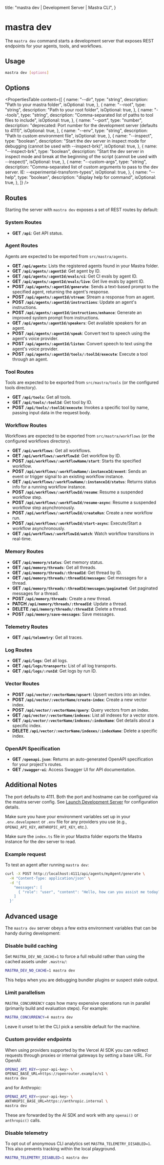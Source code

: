   title: "mastra dev | Development Server | Mastra CLI",
}

# mastra dev

The `mastra dev` command starts a development server that exposes REST endpoints for your agents, tools, and workflows.

## Usage

```bash
mastra dev [options]
```

## Options

<PropertiesTable
  content={[
    {
      name: "--dir",
      type: "string",
      description: "Path to your mastra folder",
      isOptional: true,
    },
    {
      name: "--root",
      type: "string",
      description: "Path to your root folder",
      isOptional: true,
    },
    {
      name: "--tools",
      type: "string",
      description: "Comma-separated list of paths to tool files to include",
      isOptional: true,
    },
    {
      name: "--port",
      type: "number",
      description:
        "deprecated: Port number for the development server (defaults to 4111)",
      isOptional: true,
    },
    {
      name: "--env",
      type: "string",
      description: "Path to custom environment file",
      isOptional: true,
    },
    {
      name: "--inspect",
      type: "boolean",
      description: "Start the dev server in inspect mode for debugging (cannot be used with --inspect-brk)",
      isOptional: true,
    },
    {
      name: "--inspect-brk",
      type: "boolean",
      description: "Start the dev server in inspect mode and break at the beginning of the script (cannot be used with --inspect)",
      isOptional: true,
    },
    {
      name: "--custom-args",
      type: "string",
      description: "Comma-separated list of custom arguments to pass to the dev server. IE: --experimental-transform-types",
      isOptional: true,
    },
    {
      name: "--help",
      type: "boolean",
      description: "display help for command",
      isOptional: true,
    },
  ]}
/>

## Routes

Starting the server with `mastra dev` exposes a set of REST routes by default:

### System Routes

- **GET `/api`**: Get API status.

### Agent Routes

Agents are expected to be exported from `src/mastra/agents`.

- **GET `/api/agents`**: Lists the registered agents found in your Mastra folder.
- **GET `/api/agents/:agentId`**: Get agent by ID.
- **GET `/api/agents/:agentId/evals/ci`**: Get CI evals by agent ID.
- **GET `/api/agents/:agentId/evals/live`**: Get live evals by agent ID.
- **POST `/api/agents/:agentId/generate`**: Sends a text-based prompt to the specified agent, returning the agent's response.
- **POST `/api/agents/:agentId/stream`**: Stream a response from an agent.
- **POST `/api/agents/:agentId/instructions`**: Update an agent's instructions.
- **POST `/api/agents/:agentId/instructions/enhance`**: Generate an improved system prompt from instructions.
- **GET `/api/agents/:agentId/speakers`**: Get available speakers for an agent.
- **POST `/api/agents/:agentId/speak`**: Convert text to speech using the agent's voice provider.
- **POST `/api/agents/:agentId/listen`**: Convert speech to text using the agent's voice provider.
- **POST `/api/agents/:agentId/tools/:toolId/execute`**: Execute a tool through an agent.

### Tool Routes

Tools are expected to be exported from `src/mastra/tools` (or the configured tools directory).

- **GET `/api/tools`**: Get all tools.
- **GET `/api/tools/:toolId`**: Get tool by ID.
- **POST `/api/tools/:toolId/execute`**: Invokes a specific tool by name, passing input data in the request body.

### Workflow Routes

Workflows are expected to be exported from `src/mastra/workflows` (or the configured workflows directory).

- **GET `/api/workflows`**: Get all workflows.
- **GET `/api/workflows/:workflowId`**: Get workflow by ID.
- **POST `/api/workflows/:workflowName/start`**: Starts the specified workflow.
- **POST `/api/workflows/:workflowName/:instanceId/event`**: Sends an event or trigger signal to an existing workflow instance.
- **GET `/api/workflows/:workflowName/:instanceId/status`**: Returns status info for a running workflow instance.
- **POST `/api/workflows/:workflowId/resume`**: Resume a suspended workflow step.
- **POST `/api/workflows/:workflowId/resume-async`**: Resume a suspended workflow step asynchronously.
- **POST `/api/workflows/:workflowId/createRun`**: Create a new workflow run.
- **POST `/api/workflows/:workflowId/start-async`**: Execute/Start a workflow asynchronously.
- **GET `/api/workflows/:workflowId/watch`**: Watch workflow transitions in real-time.

### Memory Routes

- **GET `/api/memory/status`**: Get memory status.
- **GET `/api/memory/threads`**: Get all threads.
- **GET `/api/memory/threads/:threadId`**: Get thread by ID.
- **GET `/api/memory/threads/:threadId/messages`**: Get messages for a thread.
- **GET `/api/memory/threads/:threadId/messages/paginated`**: Get paginated messages for a thread.
- **POST `/api/memory/threads`**: Create a new thread.
- **PATCH `/api/memory/threads/:threadId`**: Update a thread.
- **DELETE `/api/memory/threads/:threadId`**: Delete a thread.
- **POST `/api/memory/save-messages`**: Save messages.

### Telemetry Routes

- **GET `/api/telemetry`**: Get all traces.

### Log Routes

- **GET `/api/logs`**: Get all logs.
- **GET `/api/logs/transports`**: List of all log transports.
- **GET `/api/logs/:runId`**: Get logs by run ID.

### Vector Routes

- **POST `/api/vector/:vectorName/upsert`**: Upsert vectors into an index.
- **POST `/api/vector/:vectorName/create-index`**: Create a new vector index.
- **POST `/api/vector/:vectorName/query`**: Query vectors from an index.
- **GET `/api/vector/:vectorName/indexes`**: List all indexes for a vector store.
- **GET `/api/vector/:vectorName/indexes/:indexName`**: Get details about a specific index.
- **DELETE `/api/vector/:vectorName/indexes/:indexName`**: Delete a specific index.

### OpenAPI Specification

- **GET `/openapi.json`**: Returns an auto-generated OpenAPI specification for your project's routes.
- **GET `/swagger-ui`**: Access Swagger UI for API documentation.

## Additional Notes

The port defaults to 4111. Both the port and hostname can be configured via the mastra server config. See [Launch Development Server](/docs/server-db/local-dev-playground) for configuration details.

Make sure you have your environment variables set up in your `.env.development` or `.env` file for any providers you use (e.g., `OPENAI_API_KEY`, `ANTHROPIC_API_KEY`, etc.).

Make sure the `index.ts` file in your Mastra folder exports the Mastra instance for the dev server to read.

### Example request

To test an agent after running `mastra dev`:

```bash copy
curl -X POST http://localhost:4111/api/agents/myAgent/generate \
  -H "Content-Type: application/json" \
  -d '{
    "messages": [
      { "role": "user", "content": "Hello, how can you assist me today?" }
    ]
  }'
```

## Advanced usage

The `mastra dev` server obeys a few extra environment variables that can
be handy during development:

### Disable build caching

Set `MASTRA_DEV_NO_CACHE=1` to force a full rebuild rather than using
the cached assets under `.mastra/`:

```bash copy
MASTRA_DEV_NO_CACHE=1 mastra dev
```

This helps when you are debugging bundler plugins or suspect stale
output.

### Limit parallelism

`MASTRA_CONCURRENCY` caps how many expensive operations run in parallel
(primarily build and evaluation steps). For example:

```bash copy
MASTRA_CONCURRENCY=4 mastra dev
```

Leave it unset to let the CLI pick a sensible default for the machine.

### Custom provider endpoints

When using providers supported by the Vercel AI SDK you can redirect
requests through proxies or internal gateways by setting a base URL. For
OpenAI:

```bash copy
OPENAI_API_KEY=<your-api-key> \
OPENAI_BASE_URL=https://openrouter.example/v1 \
mastra dev
```

and for Anthropic:

```bash copy
OPENAI_API_KEY=<your-api-key> \
ANTHROPIC_BASE_URL=https://anthropic.internal \
mastra dev
```

These are forwarded by the AI SDK and work with any `openai()` or
`anthropic()` calls.

### Disable telemetry

To opt out of anonymous CLI analytics set
`MASTRA_TELEMETRY_DISABLED=1`. This also prevents tracking within the
local playground.

```bash copy
MASTRA_TELEMETRY_DISABLED=1 mastra dev
```